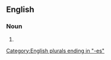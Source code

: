 ==English==

===Noun===
{{head|en|noun plural form}}

# {{plural of|uneasiness|lang=en}}

[[Category:English plurals ending in "-es"]]